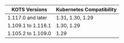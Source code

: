 | KOTS Versions          | Kubernetes Compatibility    |
|------------------------|-----------------------------|
| 1.117.0 and later      | 1.31, 1.30, 1.29            |
| 1.109.1 to 1.116.1     | 1.30, 1.29                  |
| 1.105.2 to 1.109.0     | 1.29                        |
